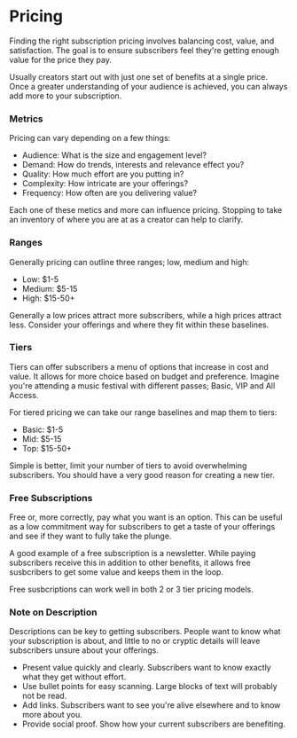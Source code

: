 # Pricing

Finding the right subscription pricing involves balancing cost, value, and satisfaction. The goal is to ensure subscribers feel they're getting enough value for the price they pay.

Usually creators start out with just one set of benefits at a single price. Once a greater understanding of your audience is achieved, you can always add more to your subscription.

### Metrics

Pricing can vary depending on a few things:

- Audience: What is the size and engagement level?
- Demand: How do trends, interests and relevance effect you?
- Quality: How much effort are you putting in?
- Complexity: How intricate are your offerings?
- Frequency: How often are you delivering value?

Each one of these metics and more can influence pricing. Stopping to take an inventory of where you are at as a creator can help to clarify.

### Ranges

Generally pricing can outline three ranges; low, medium and high:

- Low: $1-5
- Medium: $5-15
- High: $15-50+

Generally a low prices attract more subscribers, while a high prices attract less. Consider your offerings and where they fit within these baselines.

### Tiers

Tiers can offer subscribers a menu of options that increase in cost and value. It allows for more choice based on budget and preference. Imagine you're attending a music festival with different passes; Basic, VIP and All Access.

For tiered pricing we can take our range baselines and map them to tiers:

- Basic: $1-5
- Mid: $5-15
- Top: $15-50+

Simple is better, limit your number of tiers to avoid overwhelming subscribers. You should have a very good reason for creating a new tier.

### Free Subscriptions

Free or, more correctly, pay what you want is an option. This can be useful as a low commitment way for subscribers to get a taste of your offerings and see if they want to fully take the plunge.

A good example of a free subscription is a newsletter. While paying subscribers receive this in addition to other benefits, it allows free susbcribers to get some value and keeps them in the loop.

Free susbcriptions can work well in both 2 or 3 tier pricing models.

### Note on Description

Descriptions can be key to getting subscribers. People want to know what your subscription is about, and little to no or cryptic details will leave subscribers unsure about your offerings.

- Present value quickly and clearly. Subscribers want to know exactly what they get without effort.
- Use bullet points for easy scanning. Large blocks of text will probably not be read.
- Add links. Subscribers want to see you're alive elsewhere and to know more about you.
- Provide social proof. Show how your current subscribers are benefiting.
